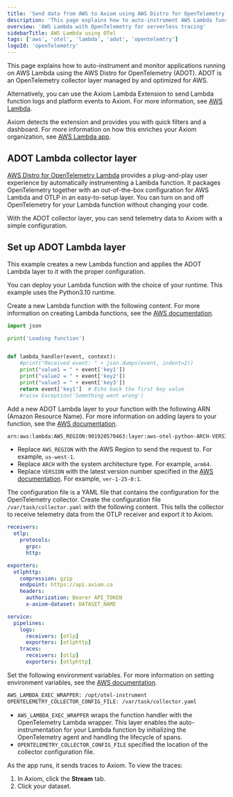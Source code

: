 ```yaml
---
title: 'Send data from AWS to Axiom using AWS Distro for OpenTelemetry'
description: 'This page explains how to auto-instrument AWS Lambda functions and send telemetry data to Axiom using AWS Distro for OpenTelemetry.'
overview: 'AWS Lambda with OpenTelemetry for serverless tracing'
sidebarTitle: AWS Lambda using OTel
tags: ['aws', 'otel', 'lambda', 'adot', 'opentelemtry']
logoId: 'openTelemetry'
---
```



This page explains how to auto-instrument and monitor applications running on AWS Lambda using the AWS Distro for OpenTelemetry (ADOT). ADOT is an OpenTelemetry collector layer managed by and optimized for AWS.

Alternatively, you can use the Axiom Lambda Extension to send Lambda function logs and platform events to Axiom. For more information, see [AWS Lambda](/send-data/aws-lambda).

Axiom detects the extension and provides you with quick filters and a dashboard. For more information on how this enriches your Axiom organization, see [AWS Lambda app](/apps/lambda).

## ADOT Lambda collector layer

[AWS Distro for OpenTelemetry Lambda](https://aws-otel.github.io/docs/getting-started/lambda) provides a plug-and-play user experience by automatically instrumenting a Lambda function. It packages OpenTelemetry together with an out-of-the-box configuration for AWS Lambda and OTLP in an easy-to-setup layer. You can turn on and off OpenTelemetry for your Lambda function without changing your code.

With the ADOT collector layer, you can send telemetry data to Axiom with a simple configuration.

<AwsDisclaimer />

<Prerequisites />

## Set up ADOT Lambda layer

This example creates a new Lambda function and applies the ADOT Lambda layer to it with the proper configuration.

You can deploy your Lambda function with the choice of your runtime. This example uses the Python3.10 runtime.

<Steps>
<Step title="Create a new Lambda function">

Create a new Lambda function with the following content. For more information on creating Lambda functions, see the [AWS documentation](https://docs.aws.amazon.com/lambda/latest/dg/getting-started.html).

```python
import json

print('Loading function')


def lambda_handler(event, context):
    #print("Received event: " + json.dumps(event, indent=2))
    print("value1 = " + event['key1'])
    print("value2 = " + event['key2'])
    print("value3 = " + event['key3'])
    return event['key1']  # Echo back the first key value
    #raise Exception('Something went wrong')
```
</Step>
<Step title="Add the ADOT Lambda layer">

Add a new ADOT Lambda layer to your function with the following ARN (Amazon Resource Name). For more information on adding layers to your function, see the [AWS documentation](https://docs.aws.amazon.com/lambda/latest/dg/adding-layers.html).

```bash
arn:aws:lambda:AWS_REGION:901920570463:layer:aws-otel-python-ARCH-VERSION
```

- Replace `AWS_REGION` with the AWS Region to send the request to. For example, `us-west-1`.
- Replace `ARCH` with the system architecture type. For example, `arm64`.
- Replace `VERSION` with the latest version number specified in the [AWS documentation](https://aws-otel.github.io/docs/getting-started/lambda/lambda-python). For example, `ver-1-25-0:1`.

</Step>
<Step title="Create the collector configuration file">

The configuration file is a YAML file that contains the configuration for the OpenTelemetry collector. Create the configuration file `/var/task/collector.yaml` with the following content. This tells the collector to receive telemetry data from the OTLP receiver and export it to Axiom.

```yaml
receivers:
  otlp:
    protocols:
      grpc:
      http:

exporters:
  otlphttp:
    compression: gzip
    endpoint: https://api.axiom.co
    headers:
      authorization: Bearer API_TOKEN
      x-axiom-dataset: DATASET_NAME

service:
  pipelines:
    logs:
      receivers: [otlp]
      exporters: [otlphttp]
    traces:
      receivers: [otlp]
      exporters: [otlphttp]
```

<ReplaceDatasetToken />

</Step>
<Step title="Set environment variables">

Set the following environment variables. For more information on setting environment variables, see the [AWS documentation](https://docs.aws.amazon.com/lambda/latest/dg/configuration-envvars.html).

```bash
AWS_LAMBDA_EXEC_WRAPPER: /opt/otel-instrument
OPENTELEMETRY_COLLECTOR_CONFIG_FILE: /var/task/collector.yaml
```

- `AWS_LAMBDA_EXEC_WRAPPER` wraps the function handler with the OpenTelemetry Lambda wrapper. This layer enables the auto-instrumentation for your Lambda function by initializing the OpenTelemetry agent and handling the lifecycle of spans.
- `OPENTELEMETRY_COLLECTOR_CONFIG_FILE` specified the location of the collector configuration file.

</Step>
<Step title="Run your function and observe telemetry data in Axiom">

As the app runs, it sends traces to Axiom. To view the traces:

1. In Axiom, click the **Stream** tab.
1. Click your dataset.

</Step>
</Steps>

